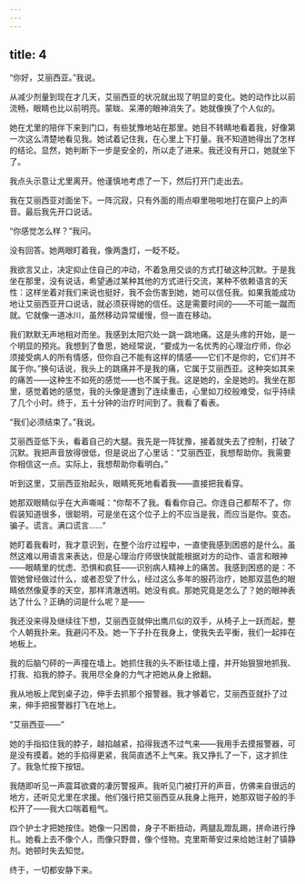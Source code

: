 ```yaml
---
---
---
```

title: 4
---




“你好，艾丽西亚。”我说。

从减少剂量到现在才几天，艾丽西亚的状况就出现了明显的变化。她的动作比以前流畅，眼睛也比以前明亮。蒙眬、呆滞的眼神消失了。她就像换了个人似的。

她在尤里的陪伴下来到门口，有些犹豫地站在那里。她目不转睛地看着我，好像第一次这么清楚地看见我。她试着记住我，在心里上下打量。我不知道她得出了怎样的结论。显然，她判断下一步是安全的，所以走了进来。我还没有开口，她就坐下了。

我点头示意让尤里离开。他谨慎地考虑了一下，然后打开门走出去。

我在艾丽西亚对面坐下。一阵沉寂，只有外面的雨点噼里啪啦地打在窗户上的声音。最后我先开口说话。

“你感觉怎么样？”我问。

没有回答。她两眼盯着我，像两盏灯，一眨不眨。

我欲言又止，决定抑止住自己的冲动，不着急用交谈的方式打破这种沉默。于是我坐在那里，没有说话，希望通过某种其他的方式进行交流，某种不依赖语言的天性：这样坐着对我们来说也挺好，我不会伤害到她，她可以信任我。如果我能成功地让艾丽西亚开口说话，就必须获得她的信任。这是需要时间的——不可能一蹴而就。它就像一道冰川，虽然移动异常缓慢，但一直在移动。

我们默默无声地相对而坐。我感到太阳穴处一跳一跳地痛。这是头疼的开始，是一个明显的预兆。我想到了鲁思，她经常说，“要成为一名优秀的心理治疗师，你必须接受病人的所有情感，但你自己不能有这样的情感——它们不是你的，它们并不属于你。”换句话说，我头上的跳痛并不是我的痛，它属于艾丽西亚。这种突如其来的痛苦——这种生不如死的感觉——也不属于我。这是她的，全是她的。我坐在那里，感觉着她的感觉，我的头像是遭到了连续重击，心里如刀绞般难受，似乎持续了几个小时。终于，五十分钟的治疗时间到了。我看了看表。

“我们必须结束了。”我说。

艾丽西亚低下头，看着自己的大腿。我先是一阵犹豫，接着就失去了控制，打破了沉默。我把声音放得很低，但是说出了心里话：“艾丽西亚，我想帮助你。我需要你相信这一点。实际上，我想帮助你看明白。”

听到这里，艾丽西亚抬起头，眼睛死死地看着我——直接把我看穿。

她那双眼睛似乎在大声嘶喊：“你帮不了我。看看你自己。你连自己都帮不了。你假装知道很多，很聪明，可是坐在这个位子上的不应当是我，而应当是你。变态。骗子。谎言。满口谎言……”

她盯着我看时，我才意识到，在整个治疗过程中，一直使我感到困惑的是什么。虽然这难以用语言来表达，但是心理治疗师很快就能根据对方的动作、语言和眼神——眼睛里的忧虑、恐惧和疯狂——识别病人精神上的痛苦。我感到困惑的是：不管她曾经做过什么，或者忍受了什么，经过这么多年的服药治疗，她那双蓝色的眼睛依然像夏季的天空，那样清澈透明。她没有疯。那她究竟是怎么了？她的眼神表达了什么？正确的词是什么呢？是——

我还没来得及继续往下想，艾丽西亚就伸出鹰爪似的双手，从椅子上一跃而起，整个人朝我扑来。我避闪不及。她一下子扑在我身上，使我失去平衡，我们一起摔在地板上。

我的后脑勺砰的一声撞在墙上。她抓住我的头不断往墙上撞，并开始狠狠地抓我、打我、掐我的脖子。我用尽全身的力气才把她从身上掀翻。

我从地板上爬到桌子边，伸手去抓那个报警器。我才够着它，艾丽西亚就扑了过来，伸手把报警器打飞在地上。

“艾丽西亚——”

她的手指掐住我的脖子，越掐越紧，掐得我透不过气来——我用手去摸报警器，可是没有摸着。她的手掐得更紧，我简直透不上气来。我又挣扎了一下，这才抓住了。我急忙按下按钮。

我随即听见一声震耳欲聋的凄厉警报声。我听见门被打开的声音，仿佛来自很远的地方，还听见尤里在求援。他们强行把艾丽西亚从我身上拖开，她那双钳子般的手松开了——我大口喘着粗气。

四个护士才把她按住。她像一只困兽，身子不断扭动，两腿乱蹬乱踢，拼命进行挣扎。她看上去不像个人，而像只野兽，像个怪物。克里斯蒂安过来给她注射了镇静剂。她顿时失去知觉。

终于，一切都安静下来。